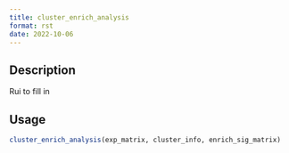 ```yaml
--- 
title: cluster_enrich_analysis 
format: rst 
date: 2022-10-06 
--- 
```


## Description

Rui to fill in


## Usage

```r
cluster_enrich_analysis(exp_matrix, cluster_info, enrich_sig_matrix)
```


